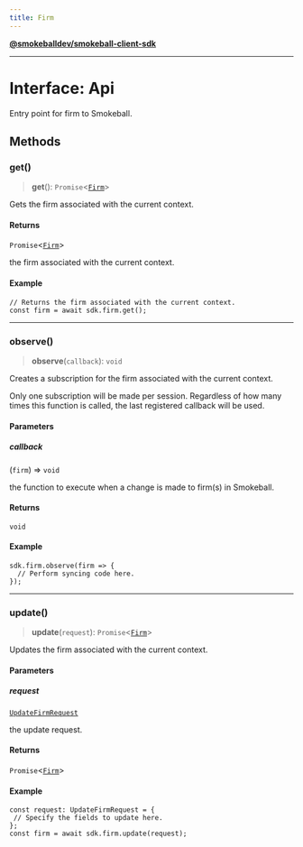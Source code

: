 ```yaml
---
title: Firm
---
```

[**@smokeballdev/smokeball-client-sdk**](../../../../README.md)

***

# Interface: Api

Entry point for firm to Smokeball.

## Methods

### get()

> **get**(): `Promise`\<[`Firm`](Firm.md)\>

Gets the firm associated with the current context.

#### Returns

`Promise`\<[`Firm`](Firm.md)\>

the firm associated with the current context.

#### Example

```
// Returns the firm associated with the current context.
const firm = await sdk.firm.get();
```

***

### observe()

> **observe**(`callback`): `void`

Creates a subscription for the firm associated with the current context.

Only one subscription will be made per session. Regardless of how many times this function is called, the last registered callback will be used.

#### Parameters

##### callback

(`firm`) => `void`

the function to execute when a change is made to firm(s) in Smokeball.

#### Returns

`void`

#### Example

```
sdk.firm.observe(firm => {
  // Perform syncing code here.
});
```

***

### update()

> **update**(`request`): `Promise`\<[`Firm`](Firm.md)\>

Updates the firm associated with the current context.

#### Parameters

##### request

[`UpdateFirmRequest`](UpdateFirmRequest.md)

the update request.

#### Returns

`Promise`\<[`Firm`](Firm.md)\>

#### Example

```
const request: UpdateFirmRequest = {
 // Specify the fields to update here.
};
const firm = await sdk.firm.update(request);
```
